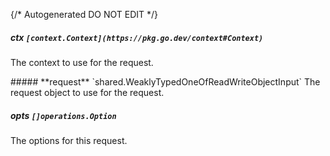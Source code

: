 {/* Autogenerated DO NOT EDIT  */}

##### **ctx** `[context.Context](https://pkg.go.dev/context#Context)`
The context to use for the request.

<Collapsible>
    ##### **request** `shared.WeaklyTypedOneOfReadWriteObjectInput`
    The request object to use for the request.
    <Collapsible.Break/>
    <WeaklyTypedOneOfReadWriteObjectInput/>
</Collapsible>

##### **opts** `[]operations.Option`
The options for this request.

